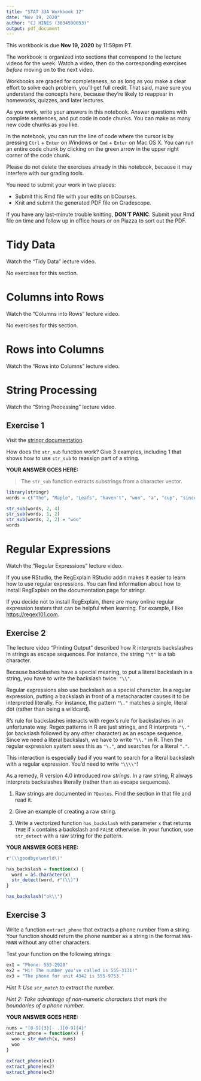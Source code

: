 ```yaml
---
title: "STAT 33A Workbook 12"
date: "Nov 19, 2020"
author: "CJ HINES (3034590053)"
output: pdf_document
---
```


This workbook is due __Nov 19, 2020__ by 11:59pm PT.

The workbook is organized into sections that correspond to the lecture videos
for the week. Watch a video, then do the corresponding exercises _before_
moving on to the next video.

Workbooks are graded for completeness, so as long as you make a clear effort to
solve each problem, you'll get full credit. That said, make sure you understand
the concepts here, because they're likely to reappear in homeworks, quizzes,
and later lectures.

As you work, write your answers in this notebook. Answer questions with
complete sentences, and put code in code chunks. You can make as many new code
chunks as you like.

In the notebook, you can run the line of code where the cursor is by pressing
`Ctrl` + `Enter` on Windows or `Cmd` + `Enter` on Mac OS X. You can run an
entire code chunk by clicking on the green arrow in the upper right corner of
the code chunk. 

Please do not delete the exercises already in this notebook, because it may
interfere with our grading tools.

You need to submit your work in two places:

* Submit this Rmd file with your edits on bCourses.
* Knit and submit the generated PDF file on Gradescope.

If you have any last-minute trouble knitting, **DON'T PANIC**. Submit your Rmd
file on time and follow up in office hours or on Piazza to sort out the PDF.


Tidy Data
=========

Watch the "Tidy Data" lecture video.

No exercises for this section.



Columns into Rows
=================

Watch the "Columns into Rows" lecture video.

No exercises for this section.



Rows into Columns
=================

Watch the "Rows into Columns" lecture video.



String Processing
=================

Watch the "String Processing" lecture video.


## Exercise 1

Visit the [stringr documentation](https://stringr.tidyverse.org/).

How does the `str_sub` function work? Give 3 examples, including 1 that shows
how to use `str_sub` to reassign part of a string.

**YOUR ANSWER GOES HERE:**

>The `str_sub` function extracts substrings from a character vector.

```r
library(stringr)
words = c("The", "Maple", "Leafs", "haven't", "won", "a", "cup", "since", "1967.")

str_sub(words, 2, 4)
str_sub(words, 1, 2)
str_sub(words, 2, 2) = "woo"
words
```


Regular Expressions
===================

Watch the "Regular Expressions" lecture video.

If you use RStudio, the RegExplain RStudio addin makes it easier to learn how
to use regular expressions. You can find information about how to install
RegExplain on the documentation page for stringr.

If you decide not to install RegExplain, there are many online regular
expression testers that can be helpful when learning. For example, I like
<https://regex101.com>.


## Exercise 2

The lecture video "Printing Output" described how R interprets backslashes in
strings as escape sequences. For instance, the string `"\t"` is a tab
character.

Because backslashes have a special meaning, to put a literal backslash in a
string, you have to write the backslash twice: `"\\"`.

Regular expressions also use backslash as a special character. In a regular
expression, putting a backslash in front of a metacharacter causes it to be
interpreted literally. For instance, the pattern `"\."` matches a single,
literal dot (rather than being a wildcard).

R's rule for backslashes interacts with regex's rule for backslashes in an
unfortunate way. Regex patterns in R are just strings, and R interprets `"\."`
(or backslash followed by any other character) as an escape sequence. Since we
need a literal backslash, we have to write `"\\."` in R. Then the regular
expression system sees this as `"\."`, and searches for a literal `"."`.

This interaction is especially bad if you want to search for a literal
backslash with a regular expression. You'd need to write `"\\\\"`!

As a remedy, R version 4.0 introduced _raw strings_. In a raw string, R always
interprets backslashes literally (rather than as escape sequences).

1. Raw strings are documented in `?Quotes`. Find the section in that file and
   read it. 

2. Give an example of creating a raw string.

3. Write a vectorized function `has_backslash` with parameter `x` that returns
   `TRUE` if `x` contains a backslash and `FALSE` otherwise. In your function,
   use `str_detect` with a raw string for the pattern.

**YOUR ANSWER GOES HERE:**
```r
r"(\\goodbye\world\)"

has_backslash = function(x) {
  word = as.character(x)
  str_detect(word, r"(\\)")
}

has_backslash("ok\\")
```


## Exercise 3

Write a function `extract_phone` that extracts a phone number from a string.
Your function should return the phone number as a string in the format
`NNN-NNNN` without any other characters.

Test your function on the following strings:

```r
ex1 = "Phone: 555-2920"
ex2 = "Hi! The number you've called is 555-3131!"
ex3 = "The phone for unit 4342 is 555-9753."
```

_Hint 1: Use `str_match` to extract the number._

_Hint 2: Take advantage of non-numeric characters that mark the boundaries of a
phone number._

**YOUR ANSWER GOES HERE:**
```r
nums = "[0-9]{3}[- .][0-9]{4}"
extract_phone = function(x) {
  woo = str_match(x, nums)
  woo
}

extract_phone(ex1)
extract_phone(ex2)
extract_phone(ex3)
```